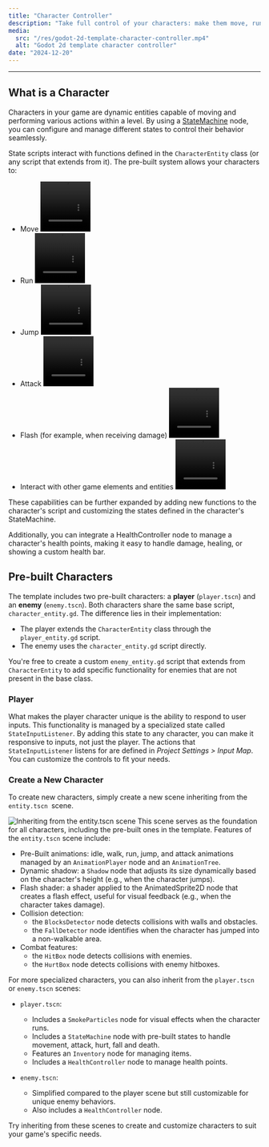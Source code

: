 ```yaml
---
title: "Character Controller"
description: "Take full control of your characters: make them move, run, attack, jump, and flash while managing their states seamlessly."
media:
  src: "/res/godot-2d-template-character-controller.mp4"
  alt: "Godot 2d template character controller"
date: "2024-12-20"
---
```




---

## What is a Character

Characters in your game are dynamic entities capable of moving and performing various actions within a level. By using a [StateMachine](/godot-2d-topdown-template/state-machines) node, you can configure and manage different states to control their behavior seamlessly.

State scripts interact with functions defined in the `CharacterEntity` class (or any script that extends from it).
The pre-built system allows your characters to:

- Move
  <Video src={char_walk} class="my-0 object-none" width="100" height="100" />
- Run
  <Video src={char_run} class="my-0 object-none" width="100" height="100" />
- Jump
  <Video src={char_jump} class="my-0 object-none" width="100" height="100" />
- Attack
  <Video src={char_attack} class="my-0 object-none" width="100" height="100" />
- Flash (for example, when receiving damage)
  <Video src={char_flash} class="my-0 object-none" width="100" height="100" />
- Interact with other game elements and entities
  <Video
    src={char_interact}
    class="my-0 object-none"
    width="100"
    height="100"
  />

These capabilities can be further expanded by adding new functions to the character's script and customizing the states defined in the character's StateMachine.

Additionally, you can integrate a HealthController node to manage a character's health points, making it easy to handle damage, healing, or showing a custom health bar.

## Pre-built Characters

The template includes two pre-built characters: a **player** (`player.tscn`) and an **enemy** (`enemy.tscn`).
Both characters share the same base script, `character_entity.gd`. The difference lies in their implementation:

- The player extends the `CharacterEntity` class through the `player_entity.gd` script.
- The enemy uses the `character_entity.gd` script directly.

You're free to create a custom `enemy_entity.gd` script that extends from `CharacterEntity` to add specific functionality for enemies that are not present in the base class.

### Player

What makes the player character unique is the ability to respond to user inputs.
This functionality is managed by a specialized state called `StateInputListener`.
By adding this state to any character, you can make it responsive to inputs, not just the player.
The actions that `StateInputListener` listens for are defined in _Project Settings > Input Map_.
You can customize the controls to fit your needs.

### Create a New Character

To create new characters, simply create a new scene inheriting from the `entity.tscn `scene.

<Image
  src={new_inherited_scene}
  alt="Inheriting from the entity.tscn scene"
  class="mx-auto" />
This scene serves as the foundation for all characters, including the pre-built ones in the template.
Features of the `entity.tscn` scene include:

- Pre-Built animations: idle, walk, run, jump, and attack animations managed by an `AnimationPlayer` node and an `AnimationTree`.
- Dynamic shadow: a `Shadow` node that adjusts its size dynamically based on the character's height (e.g., when the character jumps).
- Flash shader: a shader applied to the AnimatedSprite2D node that creates a flash effect, useful for visual feedback (e.g., when the character takes damage).
- Collision detection:
  - the `BlocksDetector` node detects collisions with walls and obstacles.
  - the `FallDetector` node identifies when the character has jumped into a non-walkable area.
- Combat features:
  - the `HitBox` node detects collisions with enemies.
  - the `HurtBox` node detects collisions with enemy hitboxes.

For more specialized characters, you can also inherit from the `player.tscn` or `enemy.tscn` scenes:

- `player.tscn`:
  - Includes a `SmokeParticles` node for visual effects when the character runs.
  - Includes a `StateMachine` node with pre-built states to handle movement, attack, hurt, fall and death.
  - Features an `Inventory` node for managing items.
  - Includes a `HealthController` node to manage health points.

- `enemy.tscn`:
  - Simplified compared to the player scene but still customizable for unique enemy behaviors.
  - Also includes a `HealthController` node.

Try inheriting from these scenes to create and customize characters to suit your game's specific needs.

